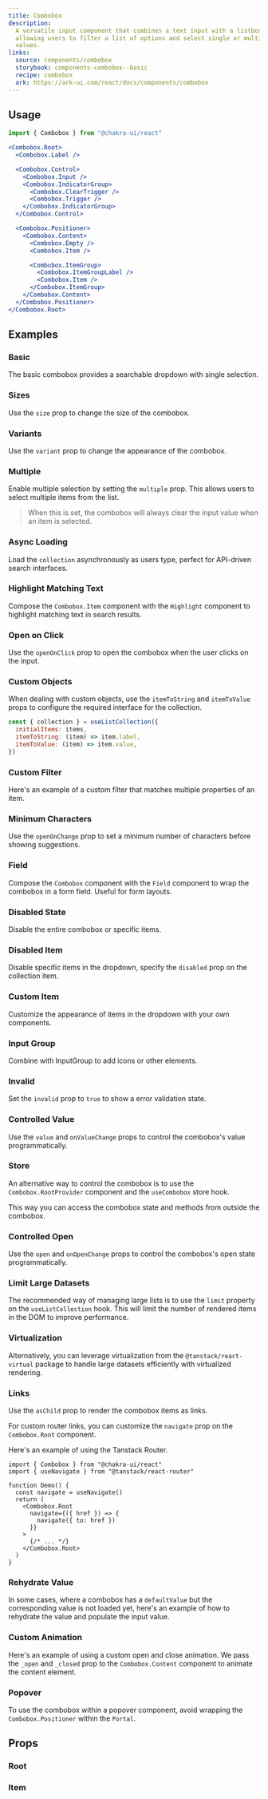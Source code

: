 ```yaml
---
title: Combobox
description:
  A versatile input component that combines a text input with a listbox,
  allowing users to filter a list of options and select single or multiple
  values.
links:
  source: components/combobox
  storybook: components-combobox--basic
  recipe: combobox
  ark: https://ark-ui.com/react/docs/components/combobox
---
```


<ExampleTabs name="combobox-basic" />

## Usage

```jsx
import { Combobox } from "@chakra-ui/react"
```

```jsx
<Combobox.Root>
  <Combobox.Label />

  <Combobox.Control>
    <Combobox.Input />
    <Combobox.IndicatorGroup>
      <Combobox.ClearTrigger />
      <Combobox.Trigger />
    </Combobox.IndicatorGroup>
  </Combobox.Control>

  <Combobox.Positioner>
    <Combobox.Content>
      <Combobox.Empty />
      <Combobox.Item />

      <Combobox.ItemGroup>
        <Combobox.ItemGroupLabel />
        <Combobox.Item />
      </Combobox.ItemGroup>
    </Combobox.Content>
  </Combobox.Positioner>
</Combobox.Root>
```

## Examples

### Basic

The basic combobox provides a searchable dropdown with single selection.

<ExampleTabs name="combobox-basic" />

### Sizes

Use the `size` prop to change the size of the combobox.

<ExampleTabs name="combobox-with-sizes" />

### Variants

Use the `variant` prop to change the appearance of the combobox.

<ExampleTabs name="combobox-with-variants" />

### Multiple

Enable multiple selection by setting the `multiple` prop. This allows users to
select multiple items from the list.

> When this is set, the combobox will always clear the input value when an item
> is selected.

<ExampleTabs name="combobox-with-multiple" />

### Async Loading

Load the `collection` asynchronously as users type, perfect for API-driven
search interfaces.

<ExampleTabs name="combobox-with-async-content" />

### Highlight Matching Text

Compose the `Combobox.Item` component with the `Highlight` component to
highlight matching text in search results.

<ExampleTabs name="combobox-with-highlight" />

### Open on Click

Use the `openOnClick` prop to open the combobox when the user clicks on the
input.

<ExampleTabs name="combobox-open-on-click" />

### Custom Objects

When dealing with custom objects, use the `itemToString` and `itemToValue` props
to configure the required interface for the collection.

```jsx
const { collection } = useListCollection({
  initialItems: items,
  itemToString: (item) => item.label,
  itemToValue: (item) => item.value,
})
```

### Custom Filter

Here's an example of a custom filter that matches multiple properties of an
item.

<ExampleTabs name="combobox-with-custom-filter" />

### Minimum Characters

Use the `openOnChange` prop to set a minimum number of characters before showing
suggestions.

<ExampleTabs name="combobox-min-character" />

### Field

Compose the `Combobox` component with the `Field` component to wrap the combobox
in a form field. Useful for form layouts.

<ExampleTabs name="combobox-with-field" />

### Disabled State

Disable the entire combobox or specific items.

<ExampleTabs name="combobox-with-disabled" />

### Disabled Item

Disable specific items in the dropdown, specify the `disabled` prop on the
collection item.

<ExampleTabs name="combobox-with-disabled-item" />

### Custom Item

Customize the appearance of items in the dropdown with your own components.

<ExampleTabs name="combobox-with-custom-item" />

### Input Group

Combine with InputGroup to add icons or other elements.

<ExampleTabs name="combobox-with-input-group" />

### Invalid

Set the `invalid` prop to `true` to show a error validation state.

<ExampleTabs name="combobox-with-invalid" />

### Controlled Value

Use the `value` and `onValueChange` props to control the combobox's value
programmatically.

<ExampleTabs name="combobox-controlled" />

### Store

An alternative way to control the combobox is to use the `Combobox.RootProvider`
component and the `useCombobox` store hook.

This way you can access the combobox state and methods from outside the
combobox.

<ExampleTabs name="combobox-with-store" />

### Controlled Open

Use the `open` and `onOpenChange` props to control the combobox's open state
programmatically.

<ExampleTabs name="combobox-open-controlled" />

### Limit Large Datasets

The recommended way of managing large lists is to use the `limit` property on
the `useListCollection` hook. This will limit the number of rendered items in
the DOM to improve performance.

<ExampleTabs name="combobox-with-limit" />

### Virtualization

Alternatively, you can leverage virtualization from the
`@tanstack/react-virtual` package to handle large datasets efficiently with
virtualized rendering.

<ExampleTabs name="combobox-virtualized" />

### Links

Use the `asChild` prop to render the combobox items as links.

<ExampleTabs name="combobox-with-links" />

For custom router links, you can customize the `navigate` prop on the
`Combobox.Root` component.

Here's an example of using the Tanstack Router.

```tsx
import { Combobox } from "@chakra-ui/react"
import { useNavigate } from "@tanstack/react-router"

function Demo() {
  const navigate = useNavigate()
  return (
    <Combobox.Root
      navigate={({ href }) => {
        navigate({ to: href })
      }}
    >
      {/* ... */}
    </Combobox.Root>
  )
}
```

### Rehydrate Value

In some cases, where a combobox has a `defaultValue` but the corresponding value
is not loaded yet, here's an example of how to rehydrate the value and populate
the input value.

<ExampleTabs name="combobox-rehydrate-value" />

### Custom Animation

Here's an example of using a custom open and close animation. We pass the
`_open` and `_closed` prop to the `Combobox.Content` component to animate the
content element.

<ExampleTabs name="combobox-with-custom-animation" />

### Popover

To use the combobox within a popover component, avoid wrapping the
`Combobox.Positioner` within the `Portal`.

<ExampleTabs name="combobox-in-popover" />

## Props

### Root

<PropTable component="Combobox" part="Root" />

### Item

<PropTable component="Combobox" part="Item" />
